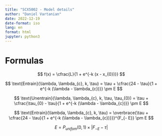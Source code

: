 ```yaml
---
title: "SCX5002 - Model details"
author: "Daniel Vartanian"
date: 2022-12-19
date-format: iso
lang: en
format: html
jupyter: python3
---
```


# Formulas

$$
f(x) = \cfrac{L}{1 + e^{-k (x - x_{0})}}
$$

$$
\text{Entrain}(\lambda, \lambda_{c}, k, \tau) = \tau +  \cfrac{24 - \tau}{1 + e^{-k (\lambda - \lambda_{c})}} \pm E
$$


$$
\text{Unentrain}(\lambda, \lambda_{c}, k, \tau, \tau_{0}) = \tau +  \cfrac{\tau_{0} - \tau}{1 + e^{-k (\lambda - \lambda_{c})}} \pm E
$$

$$
\text{Entrain}(\lambda, \lambda_{c}, k, \tau) = 
\overbrace{\tau + \cfrac{24 - \tau}{1 + e^{-k (\lambda - \lambda_{c})}}}^{F_{- E}} \pm E
$$

$$
E = P_{unifom}(0, 1) \times |F_{- E} - \tau|
$$
